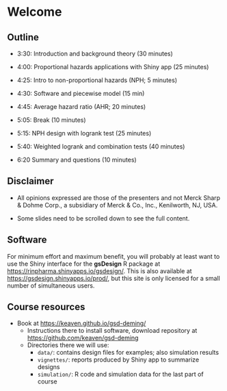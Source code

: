 # Welcome

## Outline



- 3:30: Introduction and background theory (30 minutes)

- 4:00: Proportional hazards applications with Shiny app (25 minutes)

- 4:25: Intro to non-proportional hazards (NPH; 5 minutes)

- 4:30: Software and piecewise model (15 min)

- 4:45: Average hazard ratio (AHR; 20 minutes)

- 5:05: Break (10 minutes)

- 5:15: NPH design with logrank test (25 minutes)

- 5:40: Weighted logrank and combination tests (40 minutes)

- 6:20 Summary and questions (10 minutes)

## Disclaimer

- All opinions expressed are those of the presenters and not
  Merck Sharp & Dohme Corp., a subsidiary of Merck & Co., Inc., Kenilworth, NJ, USA.

- Some slides need to be scrolled down to see the full content.

## Software

For minimum effort and maximum benefit, you will probably at least want to use the Shiny interface for the **gsDesign** R package at <https://rinpharma.shinyapps.io/gsdesign/>.
This is also available at <https://gsdesign.shinyapps.io/prod/>, but this site is only licensed for a small number of simultaneous users.

## Course resources

- Book at <https://keaven.github.io/gsd-deming/>
    - Instructions there to install software, download repository at <https://github.com/keaven/gsd-deming>
    - Directories there we will use:
        - `data/`: contains design files for examples; also simulation results
        - `vignettes/`: reports produced by Shiny app to summarize designs
        - `simulation/`: R code and simulation data for the last part of course
